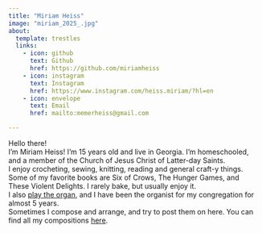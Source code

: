 ```yaml
---
title: "Miriam Heiss"
image: "miriam_2025_.jpg"
about:
  template: trestles
  links:
    - icon: github
      text: Github
      href: https://github.com/miriamheiss
    - icon: instagram
      text: Instagram
      href: https://www.instagram.com/heiss.miriam/?hl=en
    - icon: envelope
      text: Email
      href: mailto:memerheiss@gmail.com 

---
```


Hello there! 
\
I'm Miriam Heiss! I'm 15 years old and live in Georgia. I'm homeschooled, and a member of the Church of Jesus Christ of Latter-day Saints.
\
I enjoy crocheting, sewing, knitting, reading and general craft-y things. Some of my favorite books are Six of Crows, The Hunger Games, and These Violent Delights. I rarely bake, but usually enjoy it. 
\
I also [play the organ](https://www.youtube.com/@MiriamHeiss), and I have been the organist for my congregation for almost 5 years.
\
Sometimes I compose and arrange, and try to post them on here. You can find all my compositions [here](https://musescore.com/user/48858879).
